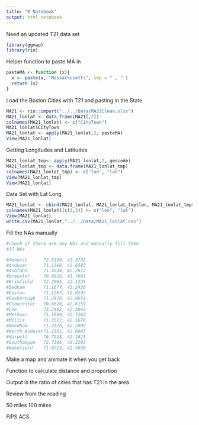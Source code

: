 ```yaml
---
title: "R Notebook"
output: html_notebook
---
```


Need an updated T21 data set
```r
library(ggmap)
library(rio)
```

Helper function to paste MA in

```r
pasteMA <- function (x){
  x <- paste(x, "Massachusetts", sep = " , " )
  return (x)
}
```

Load the Boston Cities with T21 and pasting in the State
```r
MA21 <- rio::import("../../Data/MA21Clean.xlsx")
MA21_lonlat <- data.frame(MA21[,2])
colnames(MA21_lonlat) <- c("CityTown")
MA21_lonlat$CityTown
MA21_lonlat <- apply(MA21_lonlat,2, pasteMA)
View(MA21_lonlat)
```

Getting Longitudes and Latitudes
```r
MA21_lonlat_tmp<- apply(MA21_lonlat,2, geocode)
MA21_lonlat_tmp <- data.frame(MA21_lonlat_tmp)
colnames(MA21_lonlat_tmp) <- c("lon", "lat")
View(MA21_lonlat_tmp)
View(MA21_lonlat)
```

Data Set with Lat Long
```r
MA21_lonlat <- cbind(MA21_lonlat, MA21_lonlat_tmp$lon, MA21_lonlat_tmp$lat)
colnames(MA21_lonlat)[c(2,3)] <- c("lon", "lat")
View(MA21_lonlat)
write.csv(MA21_lonlat,"../../Data/MA21_lonlat.csv")
```

Fill the NAs manually
```r
#check if there are any NAs and manually fill them
#17 NAs

#Amherst      72.5199, 42.3732
#Andover      71.1368, 42.6583
#Ashland      71.4634, 42.2612
#Brewster     70.0828, 41.7601
#Brimfield    72.2005, 42.1225
#Dedham       71.1677, 42.2436
#Easton       71.1287, 42.0245
#Foxborough   71.2478, 42.0654
#Gloucester   70.6620, 42.6159
#Lee          73.2482, 42.3042
#Methuen      71.1909, 42.7262
#Millis       71.3517, 42.1670
#Needham      71.2378, 42.2809
#North Andover71.1351, 42.6987
#Norwell      70.7928, 42.1615
#Southampon   72.7301, 42.2293
#Wakefield    71.0723, 42.5039
```



Make a map and animate it when you get back

Function to calculate distance and proportion

Output is the ratio of cities  that has T21 in the area.

Review from the reading

50 miles
100 miles

FIPS ACS

